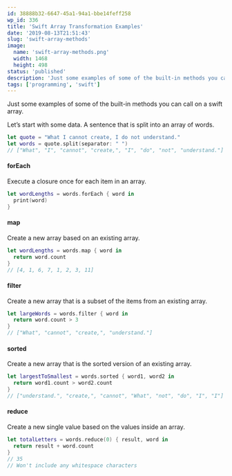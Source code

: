 ```yaml
---
id: 38888b32-6647-45a1-94a1-bbe14feff258
wp_id: 336
title: 'Swift Array Transformation Examples'
date: '2019-08-13T21:51:43'
slug: 'swift-array-methods'
image: 
  name: 'swift-array-methods.png'
  width: 1468
  height: 498
status: 'published'
description: 'Just some examples of some of the built-in methods you can call on a swift array. Let’s start with some data. A sentence that is split into an array of words. forEach Execute a closure once for each item in an array. map Create a new array based on an existing array. filter Create a \[…\]'
tags: ['programming', 'swift']
---
```


Just some examples of some of the built-in methods you can call on a swift array.

Let’s start with some data. A sentence that is split into an array of words.

```swift
let quote = "What I cannot create, I do not understand."
let words = quote.split(separator: " ")
// ["What", "I", "cannot", "create,", "I", "do", "not", "understand."]
```

#### forEach

Execute a closure once for each item in an array.

```swift
let wordLengths = words.forEach { word in
  print(word)
}
```

#### map

Create a new array based on an existing array.

```swift
let wordLengths = words.map { word in
  return word.count
}
// [4, 1, 6, 7, 1, 2, 3, 11]
```

#### filter

Create a new array that is a subset of the items from an existing array.

```swift
let largeWords = words.filter { word in
  return word.count > 3
}
// ["What", "cannot", "create,", "understand."]
```

#### sorted

Create a new array that is the sorted version of an existing array.

```swift
let largestToSmallest = words.sorted { word1, word2 in
  return word1.count > word2.count
}
// ["understand.", "create,", "cannot", "What", "not", "do", "I", "I"]
```

#### reduce

Create a new single value based on the values inside an array.

```swift
let totalLetters = words.reduce(0) { result, word in
  return result + word.count
}
// 35
// Won't include any whitespace characters
```